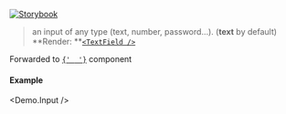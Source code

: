 
[![Storybook](https://img.shields.io/badge/Storybook-%23E06A8C?style=flat-square&logo=storybook&labelColor=%23ececec)](https://master--6193c82ff0559c003a4fdcba.chromatic.com?path=/story/controls-input--type-text)

> an input of any type (text, number, password...). (**text** by default)<br />
> **Render: **[`<TextField />`](https://mui.com/components/text-fields/)

<Props>
  <CommonProps />

  <Prop icon="mui.png" name="{...props}" type="object">
    Forwarded to <a href="https://mui.com/components/text-fields/" target="_blank"><code>{' <TextField /> '}</code></a> component
  </Prop>
</Props>

#### Example
<Demo.Input />